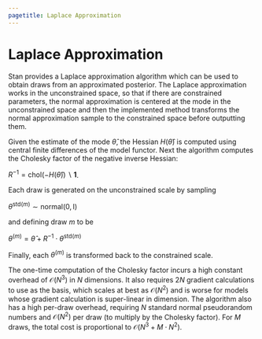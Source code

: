 ```yaml
---
pagetitle: Laplace Approximation
---
```


# Laplace Approximation

Stan provides a Laplace approximation algorithm
which can be used to obtain draws from an approximated posterior.
The Laplace approximation works in the unconstrained space,
so that if there are constrained parameters, the normal approximation
is centered at the mode in the unconstrained space and then
the implemented method transforms the normal approximation sample
to the constrained space before outputting them.

Given the estimate of the mode  $\widehat{\theta}$,
the Hessian $H(\widehat{\theta})$ is computed using
central finite differences of the model functor. 
Next the algorithm computes the Cholesky factor of the negative inverse Hessian:

$R^{-1} = \textrm{chol}(-H(\widehat{\theta})) \backslash \mathbf{1}$.

Each draw is generated on the unconstrained scale by sampling

$\theta^{\textrm{std}(m)} \sim \textrm{normal}(0, \textrm{I})$ 

and defining draw $m$ to be

$\theta^{(m)} = \widehat{\theta} + R^{-1} \cdot \theta^{\textrm{std}(m)}$

Finally, each $\theta^{(m)}$ is transformed back to the constrained scale.

The one-time computation of the Cholesky factor incurs a high constant overhead of $\mathcal{O}(N^3)$ in $N$ dimensions.
It also requires $2N$ gradient calculations to use as the basis, which scales at best as $\mathcal{O}(N^2)$ and is worse for models whose gradient calculation is super-linear in dimension.
The algorithm also has a high per-draw overhead, requiring $N$ standard normal pseudorandom numbers and $\mathcal{O}(N^2)$ per draw (to multiply by the Cholesky factor).
For $M$ draws, the total cost is proportional to $\mathcal{O}(N^3 + M \cdot N^2)$.

